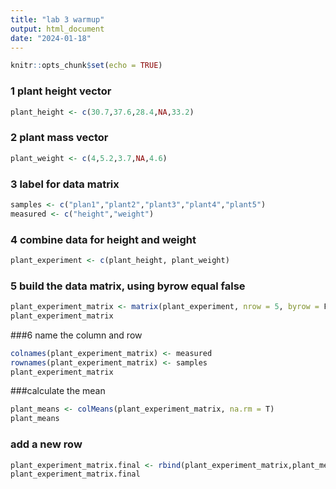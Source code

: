 ```yaml
---
title: "lab 3 warmup"
output: html_document
date: "2024-01-18"
---
```


```r
knitr::opts_chunk$set(echo = TRUE)
```


### 1 plant height vector
```r
plant_height <- c(30.7,37.6,28.4,NA,33.2)
```

### 2 plant mass vector
```r
plant_weight <- c(4,5.2,3.7,NA,4.6)
```

### 3 label for data matrix
```r
samples <- c("plan1","plant2","plant3","plant4","plant5")
measured <- c("height","weight")
```

### 4 combine data for height and weight
```r
plant_experiment <- c(plant_height, plant_weight)
```

### 5 build the data matrix, using byrow equal false
```r
plant_experiment_matrix <- matrix(plant_experiment, nrow = 5, byrow = F)
plant_experiment_matrix
```
###6 name the column and row
```r
colnames(plant_experiment_matrix) <- measured
rownames(plant_experiment_matrix) <- samples
plant_experiment_matrix
```
###calculate the mean
```r
plant_means <- colMeans(plant_experiment_matrix, na.rm = T)
plant_means
```

### add a new row
```r
plant_experiment_matrix.final <- rbind(plant_experiment_matrix,plant_means)
plant_experiment_matrix.final
```


